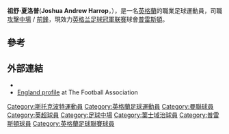 {{Infobox football biography
| name = 祖舒·夏洛普
| image = 
| image_size = 
| caption = 
| fullname = Joshua Andrew Harrop<ref>{{cite web |url=https://www.efl.com/siteassets/efl-documents/202021/efl-squad-numbering-11.09.2020.pdf |title=Notification of shirt numbers: Preston North End |publisher=English Football League |page=56 |accessdate=24 September 2020 |archive-date=2020-10-01 |archive-url=https://web.archive.org/web/20201001172352/https://www.efl.com/siteassets/efl-documents/202021/efl-squad-numbering-11.09.2020.pdf |dead-url=no }}</ref>
| birth_date = {{birth date and age|1995|12|15|df=y}}<ref name="11v11">{{cite web |title=Josh Harrop |url=https://www.11v11.com/players/josh-harrop-255222/ |publisher=11v11 |accessdate=8 October 2017 |archive-date=2021-04-29 |archive-url=https://web.archive.org/web/20210429145226/https://www.11v11.com/players/josh-harrop-255222/ |dead-url=no }}</ref>
| birth_place = [[英格蘭|英格蘭]][[斯托克波特|斯托克波特]]
| height = {{convert|1.75|m|order=flip}}<ref>{{cite news |url=https://www.premierleague.com/players/16592/Josh-Harrop/overview |title=Player Profile: Josh Harrop |website=premierleague.com |publisher=Premier League |accessdate=4 June 2017 |archive-date=2021-10-19 |archive-url=https://web.archive.org/web/20211019202326/https://www.premierleague.com/players/16592/Josh-Harrop/overview |dead-url=no }}</ref>
| position = [[攻擊中場|攻擊中場]] / [[前鋒|前鋒]]
| currentclub = [[普雷斯頓足球會|普雷斯頓]]
| clubnumber = 10
| youthyears1 = 2012–2014
| youthclubs1 = [[曼徹斯特聯足球會|曼聯]]
| years1 = 2014–2017
| clubs1 = [[曼徹斯特聯足球會|曼聯]]
| caps1 = 1
| goals1 = 1
| years2 = 2017–
| clubs2 = [[普雷斯頓足球會|普雷斯頓]]
| caps2 = 78
| goals2 = 7
| years3 = 2021
| clubs3 = → [[葉士域治足球會|葉士域治]] (外借)
| caps3 = 15
| goals3 = 0
| nationalyears1 = 2014
| nationalteam1 = [[英格蘭20歲以下足球代表隊|英格蘭U20]]
| nationalcaps1 = 3
| nationalgoals1 = 0
| club-update = 10:49, 3 September 2021 (UTC)
| ntupdate = 17:31, 14 May 2017 (UTC)
}}
'''祖舒·夏洛普'''('''Joshua Andrew Harrop'''，{{bd|1995年|12月15日||}}），是一名[[英格蘭|英格蘭]]的職業足球運動員，司職[[攻擊中場|攻擊中場]] / [[前鋒|前鋒]]，現效力[[英格兰足球冠軍联赛|英格兰足球冠軍联赛]]球會[[普雷斯頓足球會|普雷斯頓]]。

==參考==
{{reflist}}

==外部連結==
* {{Soccerway|joshua-andrew-harrop/314167}}
*[http://www.thefa.com/england/all-teams/players?p=356864 England profile] at The Football Association

{{DEFAULTSORT: Harrop, Joshua}}
[[Category:斯托克波特運動員|Category:斯托克波特運動員]]
[[Category:英格蘭足球運動員|Category:英格蘭足球運動員]]
[[Category:曼聯球員|Category:曼聯球員]]
[[Category:英超球員|Category:英超球員]]
[[Category:足球中場|Category:足球中場]]
[[Category:葉士域治球員|Category:葉士域治球員]]
[[Category:普雷斯頓球員|Category:普雷斯頓球員]]
[[Category:英格蘭足球聯賽球員|Category:英格蘭足球聯賽球員]]